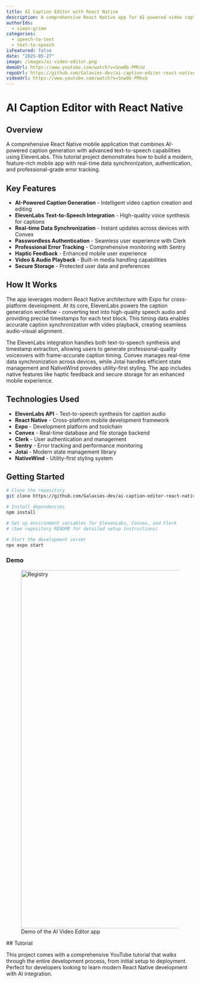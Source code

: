 ```yaml
---
title: AI Caption Editor with React Native
description: A comprehensive React Native app for AI-powered video caption editing with text-to-speech, real-time sync, and modern mobile features
authorIds:
  - simon-grimm
categories:
  - speech-to-text
  - text-to-speech
isFeatured: false
date: "2025-05-27"
image: /images/ai-video-editor.png
demoUrl: https://www.youtube.com/watch?v=Snw0b-PMhsU
repoUrl: https://github.com/Galaxies-dev/ai-caption-editor-react-native
videoUrl: https://www.youtube.com/watch?v=Snw0b-PMhsU
---
```


# AI Caption Editor with React Native

## Overview

A comprehensive React Native mobile application that combines AI-powered caption generation with advanced text-to-speech capabilities using ElevenLabs. This tutorial project demonstrates how to build a modern, feature-rich mobile app with real-time data synchronization, authentication, and professional-grade error tracking.

## Key Features

- **AI-Powered Caption Generation** - Intelligent video caption creation and editing
- **ElevenLabs Text-to-Speech Integration** - High-quality voice synthesis for captions
- **Real-time Data Synchronization** - Instant updates across devices with Convex
- **Passwordless Authentication** - Seamless user experience with Clerk
- **Professional Error Tracking** - Comprehensive monitoring with Sentry
- **Haptic Feedback** - Enhanced mobile user experience
- **Video & Audio Playback** - Built-in media handling capabilities
- **Secure Storage** - Protected user data and preferences

## How It Works

The app leverages modern React Native architecture with Expo for cross-platform development. At its core, ElevenLabs powers the caption generation workflow - converting text into high-quality speech audio and providing precise timestamps for each text block. This timing data enables accurate caption synchronization with video playback, creating seamless audio-visual alignment.

The ElevenLabs integration handles both text-to-speech synthesis and timestamp extraction, allowing users to generate professional-quality voiceovers with frame-accurate caption timing. Convex manages real-time data synchronization across devices, while Jotai handles efficient state management and NativeWind provides utility-first styling. The app includes native features like haptic feedback and secure storage for an enhanced mobile experience.

## Technologies Used

- **ElevenLabs API** - Text-to-speech synthesis for caption audio
- **React Native** - Cross-platform mobile development framework
- **Expo** - Development platform and toolchain
- **Convex** - Real-time database and file storage backend
- **Clerk** - User authentication and management
- **Sentry** - Error tracking and performance monitoring
- **Jotai** - Modern state management library
- **NativeWind** - Utility-first styling system

## Getting Started

```bash
# Clone the repository
git clone https://github.com/Galaxies-dev/ai-caption-editor-react-native

# Install dependencies
npm install

# Set up environment variables for ElevenLabs, Convex, and Clerk
# (See repository README for detailed setup instructions)

# Start the development server
npx expo start
```

### Demo

<figure className="flex flex-col gap-4">
  <Image
    src="/images/ai-video-editor-demo.gif"
    width="1432"
    height="960"
    alt="Registry"
    className="mt-6 w-full overflow-hidden rounded-lg border"
  />

  <figcaption className="text-center text-sm text-gray-500">
   Demo of the AI Video Editor app
  </figcaption>
</figure>
## Tutorial

This project comes with a comprehensive YouTube tutorial that walks through the entire development process, from initial setup to deployment. Perfect for developers looking to learn modern React Native development with AI integration.
